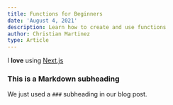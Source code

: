 ```yaml
---
title: Functions for Beginners
date: 'August 4, 2021'
description: Learn how to create and use functions
author: Christian Martinez
type: Article
---
```


I **love** using [Next.js](https://nextjs.org/)

### This is a Markdown subheading

We just used a `###` subheading in our blog post.
